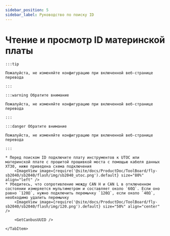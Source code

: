 ```yaml
---
sidebar_position: 5
sidebar_label: Руководство по поиску ID
---
```



# Чтение и просмотр ID материнской платы

    :::tip

    Пожалуйста, не изменяйте конфигурацию при включенной веб-странице перевода

    :::

    :::warning Обратите внимание

    Пожалуйста, не изменяйте конфигурацию при включенной веб-странице перевода

    :::

    :::danger Обратите внимание

    Пожалуйста, не изменяйте конфигурацию при включенной веб-странице перевода

    :::

<Tabs>
    <TabItem value="can" label="Получение UUID CANBus">

    * Перед поиском ID подключите плату инструментов к UTOC или материнской плате с прошитой прошивкой моста с помощью кабеля данных XT30, ниже приведена схема подключения
        <ImageView image={require('@site/docs/ProductDoc/ToolBoard/fly-sb2040/sb2040/flash/img/sb2040_utoc.png').default} size="80%" align="left" />
    * Убедитесь, что сопротивление между CAN H и CAN L в отключенном состоянии измеряется мультиметром и составляет около `60Ω`. Если оно равно `120Ω`, нужно подключить перемычку `120Ω`, если около `40Ω`, необходимо удалить перемычку
        <ImageView image={require('@site/docs/ProductDoc/ToolBoard/fly-sb2040/sb2040/flash/img/120.png').default} size="50%" align="center" />
    
        <GetCanbusUUID />

    </TabItem>
</Tabs>